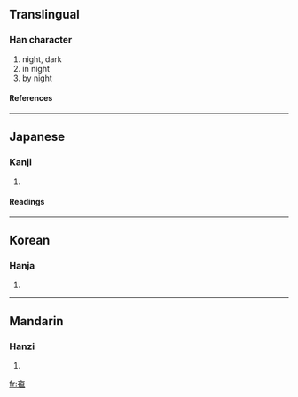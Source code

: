 {{see|夜}}

==Translingual==
===Han character===
{{Han char|rad=亠|as=07|sn=9|four=|canj=卜人日一 (YOAM)}}
# night, dark
# in night
# by night
====References====
{{Han ref|kx=0089.081|dkj=00309|hdz=10287.030|uh=4EB1|ud=20145}}
----
==Japanese==
===Kanji===
{{ja-kanji|grade=|rs=亠07}}
# {{defn|Japanese}}
====Readings====
{{ja-readings|on=[[や]] (ya)|kun=[[よ]] (yo), [[よる]] (yoru)}}
----
==Korean==
===Hanja===
{{ko-hanja|hangeul=야|rv=ya|mr=ya}}
# {{defn|Korean}}
----
==Mandarin==
===Hanzi===
{{cmn-hanzi|pin=[[yè]] (ye4)|wg=yeh<sup>4</sup>}}
# {{defn|Mandarin}}

[[fr:亱]]